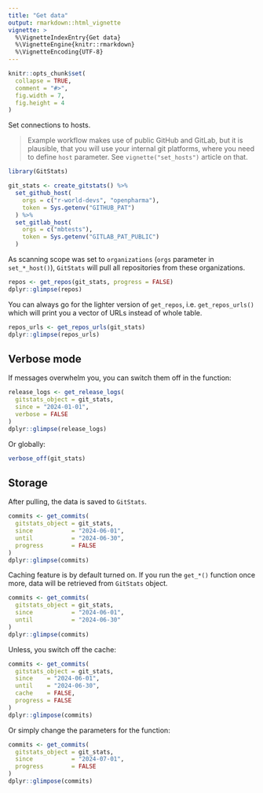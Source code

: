 ```yaml
---
title: "Get data"
output: rmarkdown::html_vignette
vignette: >
  %\VignetteIndexEntry{Get data}
  %\VignetteEngine{knitr::rmarkdown}
  %\VignetteEncoding{UTF-8}
---
```


```r
knitr::opts_chunk$set(
  collapse = TRUE,
  comment = "#>",
  fig.width = 7,
  fig.height = 4
)
```

Set connections to hosts.

> Example workflow makes use of public GitHub and GitLab, but it is plausible, that you will use your internal git platforms, where you need to define `host` parameter. See `vignette("set_hosts")` article on that.

```r
library(GitStats)

git_stats <- create_gitstats() %>%
  set_github_host(
    orgs = c("r-world-devs", "openpharma"),
    token = Sys.getenv("GITHUB_PAT")
  ) %>%
  set_gitlab_host(
    orgs = c("mbtests"),
    token = Sys.getenv("GITLAB_PAT_PUBLIC")
  )
```

As scanning scope was set to `organizations` (`orgs` parameter in `set_*_host()`), `GitStats` will pull all repositories from these organizations.

```r
repos <- get_repos(git_stats, progress = FALSE)
dplyr::glimpse(repos)
```

You can always go for the lighter version of `get_repos`, i.e. `get_repos_urls()` which will print you a vector of URLs instead of whole table.

```r
repos_urls <- get_repos_urls(git_stats)
dplyr::glimpse(repos_urls)
```

## Verbose mode

If messages overwhelm you, you can switch them off in the function:

```r
release_logs <- get_release_logs(
  gitstats_object = git_stats, 
  since = "2024-01-01", 
  verbose = FALSE
)
dplyr::glimpse(release_logs)
```

Or globally:

```r
verbose_off(git_stats)
```

## Storage

After pulling, the data is saved to `GitStats`.

```r
commits <- get_commits(
  gitstats_object = git_stats, 
  since           = "2024-06-01", 
  until           = "2024-06-30",
  progress        = FALSE
)
dplyr::glimpse(commits)
```

Caching feature is by default turned on. If you run the `get_*()` function once more, data will be retrieved from `GitStats` object.

```r
commits <- get_commits(
  gitstats_object = git_stats, 
  since           = "2024-06-01", 
  until           = "2024-06-30"
)
dplyr::glimpse(commits)
```

Unless, you switch off the cache:

```r
commits <- get_commits(
  gitstats_object = git_stats, 
  since    = "2024-06-01", 
  until    = "2024-06-30",
  cache    = FALSE,
  progress = FALSE
)
dplyr::glimpose(commits)
```

Or simply change the parameters for the function:

```r
commits <- get_commits(
  gitstats_object = git_stats, 
  since           = "2024-07-01",
  progress        = FALSE
)
dplyr::glimpose(commits)
```

